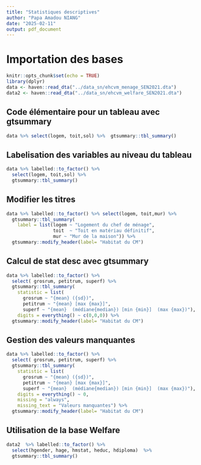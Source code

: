 ```yaml
---
title: "Statistiques descriptives"
author: "Papa Amadou NIANG"
date: "2025-02-11"
output: pdf_document
---
```


# Importation des bases
```r
knitr::opts_chunk$set(echo = TRUE)
library(dplyr)
data <- haven::read_dta("../data_sn/ehcvm_menage_SEN2021.dta")
data2 <- haven::read_dta("../data_sn/ehcvm_welfare_SEN2021.dta")
```

## Code élémentaire pour un tableau avec gtsummary
```r
data %>% select(logem, toit,sol) %>%  gtsummary::tbl_summary()
```

## Labelisation des variables au niveau du tableau
```r
data %>% labelled::to_factor() %>%
  select(logem, toit,sol) %>%  
  gtsummary::tbl_summary()
```

## Modifier les titres
```r
data %>% labelled::to_factor() %>% select(logem, toit,mur) %>%  
  gtsummary::tbl_summary(
    label = list(logem ~ "Logement du chef de ménage",
                 toit  ~ "Toit en matériau définitif",
                 mur ~ "Mur de la maison")) %>% 
  gtsummary::modify_header(label= "Habitat du CM")
```

## Calcul de stat desc avec gtsummary
```r
data %>% labelled::to_factor() %>%
  select( grosrum, petitrum, superf) %>%  
  gtsummary::tbl_summary(
    statistic = list(
      grosrum ~ "{mean} ({sd})",
      petitrum ~ "{mean} [max {max}]",
      superf ~ "{mean}  (médiane{median}) [min {min}]  (max {max})"),
    digits = everything() ~ c(0,0,0)) %>% 
  gtsummary::modify_header(label= "Habitat du CM")
```

## Gestion des valeurs manquantes
```r
data %>% labelled::to_factor() %>%
  select( grosrum, petitrum, superf) %>%  
  gtsummary::tbl_summary(
    statistic = list(
      grosrum ~ "{mean} ({sd})",
      petitrum ~ "{mean} [max {max}]",
      superf ~ "{mean}  (médiane{median}) [min {min}]  (max {max})"),
    digits = everything() ~ 0, 
    missing = "always",
    missing_text = "Valeurs manquantes") %>%
  gtsummary::modify_header(label= "Habitat du CM")
```

## Utilisation de la base Welfare
```r
data2  %>% labelled::to_factor() %>% 
  select(hgender, hage, hmstat, heduc, hdiploma)  %>%
  gtsummary::tbl_summary()
```

